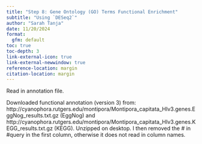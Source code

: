 ```yaml
---
title: "Step 8: Gene Ontology (GO) Terms Functional Enrichment"
subtitle: "Using `DESeq2`"
author: "Sarah Tanja"
date: 11/20/2024
format:
  gfm: default  
toc: true
toc-depth: 3
link-external-icon: true
link-external-newwindow: true
reference-location: margin
citation-location: margin
---
```


Read in annotation file. 

Downloaded functional annotation (version 3) from: http://cyanophora.rutgers.edu/montipora/Montipora_capitata_HIv3.genes.EggNog_results.txt.gz (EggNog) and http://cyanophora.rutgers.edu/montipora/Montipora_capitata_HIv3.genes.KEGG_results.txt.gz (KEGG). 
Unzipped on desktop. I then removed the # in #query in the first column, otherwise it does not read in column names.  
